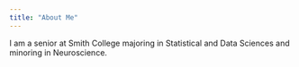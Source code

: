 ```yaml
---
title: "About Me"
---
```


I am a senior at Smith College majoring in Statistical and Data Sciences and minoring in Neuroscience. 